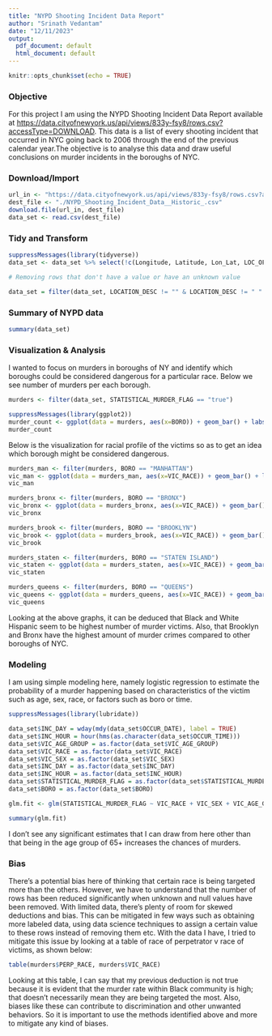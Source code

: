 ---
title: "NYPD Shooting Incident Data Report"
author: "Srinath Vedantam"
date: "12/11/2023"
output:
  pdf_document: default
  html_document: default
---

```{r setup, include=FALSE}
knitr::opts_chunk$set(echo = TRUE)
```

### Objective
For this project I am using the NYPD Shooting Incident Data Report available at <https://data.cityofnewyork.us/api/views/833y-fsy8/rows.csv?accessType=DOWNLOAD>. This data is a list of every shooting incident that occurred in NYC going back to 2006 through the end of the previous calendar year.The objective is to analyse this data and draw useful conclusions on murder incidents in the boroughs of NYC. 

### Download/Import
```{r data import}
url_in <- "https://data.cityofnewyork.us/api/views/833y-fsy8/rows.csv?accessType=DOWNLOAD"
dest_file <- "./NYPD_Shooting_Incident_Data__Historic_.csv"
download.file(url_in, dest_file)
data_set <- read.csv(dest_file)

```

### Tidy and Transform
```{r tidying}
suppressMessages(library(tidyverse))
data_set <- data_set %>% select(!c(Longitude, Latitude, Lon_Lat, LOC_OF_OCCUR_DESC, PRECINCT, JURISDICTION_CODE, LOC_CLASSFCTN_DESC, INCIDENT_KEY))

# Removing rows that don't have a value or have an unknown value

data_set = filter(data_set, LOCATION_DESC != "" & LOCATION_DESC != " " & LOCATION_DESC != "(null)" & BORO != " " & BORO != "" & PERP_SEX %in% c("M", "F") & PERP_AGE_GROUP != "UNKNOWN" & PERP_AGE_GROUP != "" & PERP_RACE != "UNKNOWN" & PERP_RACE != "" & VIC_RACE != "UNKNOWN" &  VIC_RACE != "" & VIC_AGE_GROUP != "UNKNOWN" & VIC_AGE_GROUP != "")

```

### Summary of NYPD data
```{r summary}
summary(data_set)
```

### Visualization & Analysis
I wanted to focus on murders in boroughs of NY and identify which boroughs could be considered dangerous for a particular race. Below we see number of murders per each borough.

```{r visualization, echo=FALSE}
murders <- filter(data_set, STATISTICAL_MURDER_FLAG == "true")

suppressMessages(library(ggplot2))
murder_count <- ggplot(data = murders, aes(x=BORO)) + geom_bar() + labs(title = "Murders in Boroughs of NY", x = "Boroughs of NY", y = "count of murders") + theme_classic()
murder_count

```

Below is the visualization for racial profile of the victims so as to get an idea which borough might be considered dangerous.

```{r victims, echo=FALSE}
murders_man <- filter(murders, BORO == "MANHATTAN")
vic_man <- ggplot(data = murders_man, aes(x=VIC_RACE)) + geom_bar() + labs(title = "Murder victims in Manhattan", x = "Victim Race", y = "count of murders") + theme_classic()
vic_man

murders_bronx <- filter(murders, BORO == "BRONX")
vic_bronx <- ggplot(data = murders_bronx, aes(x=VIC_RACE)) + geom_bar() + labs(title = "Murder victims in Bronx", x = "Victim Race", y = "count of murders") + theme_classic()
vic_bronx

murders_brook <- filter(murders, BORO == "BROOKLYN")
vic_brook <- ggplot(data = murders_brook, aes(x=VIC_RACE)) + geom_bar() + labs(title = "Murder victims in Brooklyn", x = "Victim Race", y = "count of murders") + theme_classic()
vic_brook

murders_staten <- filter(murders, BORO == "STATEN ISLAND")
vic_staten <- ggplot(data = murders_staten, aes(x=VIC_RACE)) + geom_bar() + labs(title = "Murder victims in Staten Island", x = "Victim Race", y = "count of murders") + theme_classic()
vic_staten

murders_queens <- filter(murders, BORO == "QUEENS")
vic_queens <- ggplot(data = murders_queens, aes(x=VIC_RACE)) + geom_bar() + labs(title = "Murder victims in Queens", x = "Victim Race", y = "count of murders") + theme_classic()
vic_queens

```

Looking at the above graphs, it can be deduced that Black and White Hispanic seem to be highest number of murder victims. Also, that Brooklyn and Bronx have the highest amount of murder crimes compared to other boroughs of NYC.

### Modeling

I am using simple modeling here, namely logistic regression to estimate the probability of a murder happening based on characteristics of the victim such as age, sex, race, or factors such as boro or time.
```{r logistic regression, echo=FALSE}

suppressMessages(library(lubridate)) 

data_set$INC_DAY = wday(mdy(data_set$OCCUR_DATE), label = TRUE)
data_set$INC_HOUR = hour(hms(as.character(data_set$OCCUR_TIME)))
data_set$VIC_AGE_GROUP = as.factor(data_set$VIC_AGE_GROUP)
data_set$VIC_RACE = as.factor(data_set$VIC_RACE)
data_set$VIC_SEX = as.factor(data_set$VIC_SEX)
data_set$INC_DAY = as.factor(data_set$INC_DAY)
data_set$INC_HOUR = as.factor(data_set$INC_HOUR)
data_set$STATISTICAL_MURDER_FLAG = as.factor(data_set$STATISTICAL_MURDER_FLAG)
data_set$BORO = as.factor(data_set$BORO)

glm.fit <- glm(STATISTICAL_MURDER_FLAG ~ VIC_RACE + VIC_SEX + VIC_AGE_GROUP + INC_DAY + INC_HOUR + BORO, data = data_set, family = binomial)

summary(glm.fit)

```

I don't see any significant estimates that I can draw from here other than that being in the age group of 65+ increases the chances of murders.

### Bias
There's a potential bias here of thinking that certain race is being targeted more than the others. However, we have to understand that the number of rows has been reduced significantly when unknown and null values have been removed. With limited data, there's plenty of room for skewed deductions and bias. This can be mitigated in few ways such as obtaining more labeled data, using data science techniques to assign a certain value to these rows instead of removing them etc.
With the data I have, I tried to mitigate this issue by looking at a table of race of perpetrator v race of victims, as shown below:

```{r, echo=FALSE}
table(murders$PERP_RACE, murders$VIC_RACE)
```

Looking at this table, I can say that my previous deduction is not true because it is evident that the murder rate within Black community is high; that doesn't necessarily mean they are being targeted the most. Also, biases like these can contribute to discrimination and other unwanted behaviors. So it is important to use the methods identified above and more to mitigate any kind of biases.


